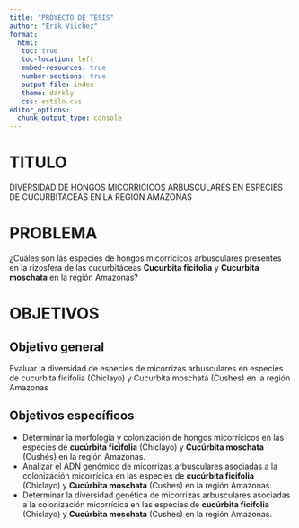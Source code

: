 ```yaml
---
title: "PROYECTO DE TESIS"
author: "Erik Vilchez"
format:
  html:
   toc: true
   toc-location: left
   embed-resources: true
   number-sections: true
   output-file: index
   theme: darkly
   css: estilo.css
editor_options: 
  chunk_output_type: console
---
```


# **TITULO**

DIVERSIDAD DE HONGOS MICORRICICOS ARBUSCULARES EN ESPECIES DE CUCURBITACEAS EN LA REGION AMAZONAS

# **PROBLEMA**

¿Cuáles son las especies de hongos micorrícicos arbusculares presentes en la rizosfera de las cucurbitáceas **Cucurbita ficifolia** y **Cucurbita moschata** en la región Amazonas?

# **OBJETIVOS**

## **Objetivo general**

Evaluar la diversidad de especies de micorrizas arbusculares en especies de cucurbita ficifolia (Chiclayo) y Cucurbita moschata (Cushes) en la región Amazonas

## **Objetivos específicos**

- Determinar la morfología y colonización de hongos micorrícicos en las especies de **cucúrbita ficifolia** (Chiclayo) y **Cucúrbita moschata** (Cushés) en la región Amazonas.
- Analizar el ADN genómico de micorrizas arbusculares asociadas a la colonización micorrícica en las especies de **cucúrbita ficifolia** (Chiclayo) y **Cucúrbita moschata** (Cushes) en la región Amazonas.
- Determinar la diversidad genética de micorrizas arbusculares asociadas a la colonización micorrícica en las especies de **cucúrbita ficifolia** (Chiclayo) y **Cucúrbita moschata** (Cushes) en la región Amazonas.











